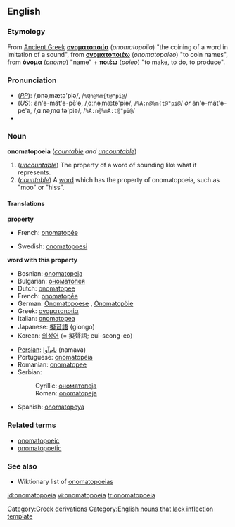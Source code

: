 {{wikipedia}}
==English==

===Etymology===
From [[Ancient Greek]] '''[[ονοματοποιία]]''' (''onomatopoiia'') "the coining of a word in imitation of a sound", from '''[[ονοματοποιέω]]''' (''onomatopoieo'') "to coin names", from '''[[όνομα]]''' (''onoma'') "name" + '''[[ποιέω]]''' (''poieo'') "to make, to do, to produce".

===Pronunciation===
*(''[[RP]]''): /ˌɒnəˌmætə'piə/, /<tt>%Qn@%m{t@"pi@</tt>/
*(''US''): än'ə-măt'ə-pēʹə, /ˌɑːnəˌmætə'piə/, /<tt>%A:n@%m{t@"pi@</tt>/ ''or'' än'ə-mät'ə-pēʹə, /ˌɑːnəˌmɑːtə'piə/, /<tt>%A:n@%mA:t@"pi@</tt>/
*{{audio|en-us-onomatopoeia.ogg|Audio (US)}}

===Noun===
'''onomatopoeia''' (''[[countable]] and [[uncountable]]'')

#(''[[uncountable]]'') The property of a word of sounding like what it represents.
#(''[[countable]]'') A [[word]] which has the property of onomatopoeia, such as "moo" or "hiss".

====Translations====

'''property'''
{{top}}
*French: [[onomatopée]] {{f}}
{{mid}}
*Swedish: [[onomatopoesi]]
{{bottom}}

'''word with this property'''
{{top}}
*Bosnian: [[onomatopeja#Bosnian|onomatopeja]] {{f}}
*Bulgarian: [[ономатопея#Bulgarian|ономатопея]] {{f}}
*Dutch: [[onomatopee]]
*French: [[onomatopée]] {{f}}
*German: [[Onomatopoese]] {{f}}, [[Onomatopöie]] {{f}}
*Greek: [[ονοματοποιία]] {{f}}
*Italian: [[onomatopea]]
*Japanese: [[擬音語]] {giongo)
*Korean: [[의성어]] (= 擬聲語; eui-seong-eo)
{{mid}}
*[[Persian]]: [[نام‌آوا]] (namava)
*Portuguese: [[onomatopéia]]
*Romanian: [[onomatopee]] {{f}}
*Serbian:
*:Cyrillic: [[ономатопеја#Serbian|ономатопеја]] {{f}}
*:Roman: [[onomatopeja#Serbian|onomatopeja]] {{f}}
*Spanish: [[onomatopeya]]
{{bottom}}

===Related terms===
*[[onomatopoeic]]
*[[onomatopoetic]]

===See also===
*Wiktionary list of [[:Category:Onomatopoeia|onomatopoeias]]


[[Category:Greek derivations]]
[[Category:English nouns that lack inflection template]]

[[id:onomatopoeia]]
[[vi:onomatopoeia]]
[[tr:onomatopoeia]]
